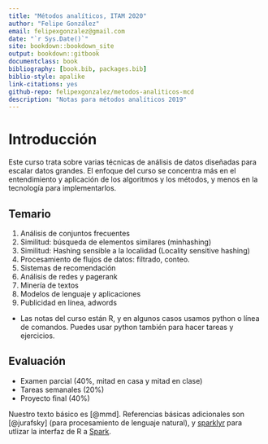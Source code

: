 ```yaml
--- 
title: "Métodos analíticos, ITAM 2020"
author: "Felipe González"
email: felipexgonzalez@gmail.com
date: "`r Sys.Date()`"
site: bookdown::bookdown_site
output: bookdown::gitbook
documentclass: book
bibliography: [book.bib, packages.bib]
biblio-style: apalike
link-citations: yes
github-repo: felipexgonzalez/metodos-analiticos-mcd
description: "Notas para métodos analíticos 2019"
---
```


# Introducción {-}

Este curso trata sobre varias técnicas de análisis de datos diseñadas
para escalar datos grandes. El enfoque del curso se concentra más en el entendimiento y aplicación de los algoritmos y los métodos, y menos en la tecnología para implementarlos. 

## Temario {-}

1. Análisis de conjuntos frecuentes
2. Similitud: búsqueda de elementos similares (minhashing) 
3. Similitud: Hashing sensible a la localidad (Locality sensitive hashing)
4. Procesamiento de flujos de datos: filtrado, conteo.
5. Sistemas de recomendación
6. Análisis de redes y pagerank
7. Minería de textos
8. Modelos de lenguaje y aplicaciones
9. Publicidad en línea, adwords

- Las notas del curso están R, y en algunos casos usamos python o línea de comandos. Puedes usar python también para hacer tareas y ejercicios. 


## Evaluación {-}

- Examen parcial (40\%, mitad en casa y mitad en clase)
- Tareas semanales (20\%)
- Proyecto final (40\%)

Nuestro texto básico es [@mmd]. Referencias básicas adicionales son
[@jurafsky] (para procesamiento de lenguaje natural), y [sparklyr](https://therinspark.com/) para
utlizar la interfaz de R a [Spark](https://spark.apache.org). 

